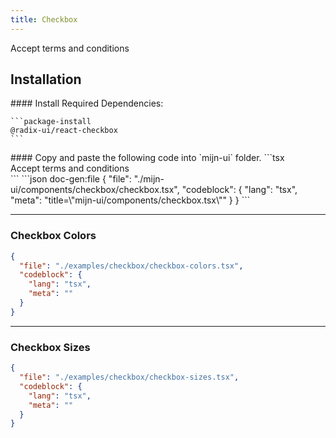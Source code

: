 ```yaml
---
title: Checkbox
---
```




<ComponentPreview>
  <div className="flex items-center space-x-2">
    <Checkbox id="terms" />
    <Label htmlFor="terms">
      Accept terms and conditions
    </Label>
  </div>
</ComponentPreview>

## Installation

<Steps>
  <Step>
    #### Install Required Dependencies:
  
    ```package-install
    @radix-ui/react-checkbox
    ```
  </Step>

  <Step>
    #### Copy and paste the following code into  `mijn-ui` folder.
    <Tabs items={["Source Code", "Example Usage"]}>
        <Tab value="Example Usage">
          ```tsx
          <div className="flex items-center space-x-2">
            <Checkbox id="terms" />
            <Label htmlFor="terms">
              Accept terms and conditions
            </Label>
          </div>
          ```
        </Tab>
        <Tab value="Source Code">
          ```json doc-gen:file
          {
            "file": "./mijn-ui/components/checkbox/checkbox.tsx",
            "codeblock": {
              "lang": "tsx",
              "meta": "title=\"mijn-ui/components/checkbox.tsx\""
            }
          }
          ```
        </Tab>
    </Tabs>
  </Step>
</Steps>

---

### Checkbox Colors

<ComponentPreview>
  <CheckboxColors />
</ComponentPreview>

```json doc-gen:file
{
  "file": "./examples/checkbox/checkbox-colors.tsx",
  "codeblock": {
    "lang": "tsx",
    "meta": ""
  }
}
```

---

### Checkbox Sizes

<ComponentPreview>
  <CheckboxSizes />
</ComponentPreview>


```json doc-gen:file
{
  "file": "./examples/checkbox/checkbox-sizes.tsx",
  "codeblock": {
    "lang": "tsx",
    "meta": ""
  }
}
```
